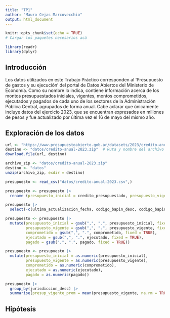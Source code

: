 ```yaml
---
title: "TP1"
author: "Mauro Cejas Marcovecchio"
output: html_document
---
```



```r
knitr::opts_chunk$set(echo = TRUE)
# Cargar los paquetes necesarios acá

library(readr)
library(dplyr)

```


## Introducción

Los datos utilizados en este Trabajo Práctico corresponden al 'Presupuesto de gastos y su ejecución' del portal de Datos Abiertos del Ministerio de Economía. Como su nombre lo indica, contiene información acerca de los montos presupuestados iniciales, vigentes, montos comprometidos, ejecutados y pagados de cada uno de los sectores de la Administración Pública Central, agrupados de forma anual. Cabe aclarar que únicamente incluye datos del ejercicio 2023, que se encuentran expresados en millones de pesos y fue actualizado por última vez el 16 de mayo del mismo año.


## Exploración de los datos

```r
url <- "https://www.presupuestoabierto.gob.ar/datasets/2023/credito-anual-2023.zip"
destino <- "datos/credito-anual-2023.zip"  # Ruta y nombre del archivo de destino
download.file(url, destino)

```


```r

archivo_zip <- "datos/credito-anual-2023.zip"
destino <- "datos"
unzip(archivo_zip, exdir = destino)

```


```r

presupuesto <- read_csv("datos/credito-anual-2023.csv",)

```


```r

presupuesto <- presupuesto |>
  rename (presupuesto_inicial = credito_presupuestado, presupuesto_vigente = credito_vigente, comprometido = credito_comprometido, ejecutado = credito_devengado, pagado = credito_pagado)

```

```r

presupuesto |>
  select(-c(ultima_actualizacion_fecha, codigo_bapin_desc, codigo_bapin_id, prestamo_externo_desc, prestamo_externo_id, ejercicio_presupuestario))

```


```r

presupuesto <- presupuesto |>
  mutate(presupuesto_inicial = gsub(",", ".", presupuesto_inicial, fixed = TRUE),
         presupuesto_vigente = gsub(",", ".", presupuesto_vigente, fixed = TRUE),
         comprometido = gsub(",", ".", comprometido, fixed = TRUE),
         ejecutado = gsub(",", ".", ejecutado, fixed = TRUE),
         pagado = gsub(",", ".", pagado, fixed = TRUE))

```

```r
presupuesto <- presupuesto |>
  mutate(presupuesto_inicial = as.numeric(presupuesto_inicial),
         presupuesto_vigente = as.numeric(presupuesto_vigente),
         comprometido = as.numeric(comprometido),
         ejecutado = as.numeric(ejecutado),
         pagado = as.numeric(pagado))

```



```r

presupuesto |>
  group_by(jurisdiccion_desc) |>
  summarise(presup_vigente_prom = mean(presupuesto_vigente, na.rm = TRUE))

```



## Hipótesis


